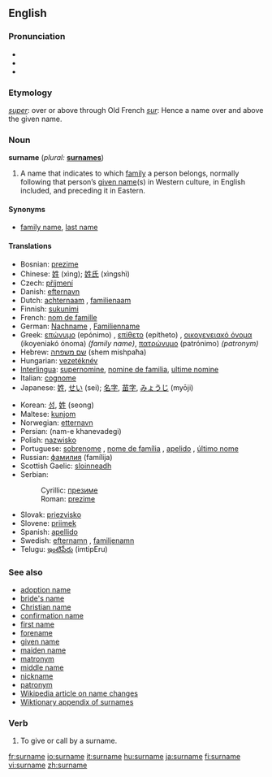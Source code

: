 ==English==

===Pronunciation===
*{{AHD|sûr'nām}}
*{{IPA|/ˈsɜː(r)neɪm/}}
*{{SAMPA|/"s3:(r)neIm/}}

===Etymology===
{{L.}} ''[[super]]'': over or above through Old French ''[[sur]]'': Hence a name over and above the given name.

===Noun===
'''surname''' (''plural:'' '''[[surnames]]''')
{{wikipedia|Surname}}

# A name that indicates to which [[family]] a person belongs, normally following that person’s [[given name]](s) in Western culture, in English included, and preceding it in Eastern.

====Synonyms====
*[[family name]], [[last name]]

====Translations====
{{trans-top|name that indicates family}}
*Bosnian: [[prezime#Bosnian|prezime]] {{n}}
*Chinese: [[姓]] (xìng); [[姓氏]] (xìngshì)
*Czech: [[příjmení]] {{n}}
*Danish: [[efternavn]]
*Dutch: [[achternaam]] {{m}}, [[familienaam]] {{m}}
*Finnish: [[sukunimi]]
*French: [[nom de famille]] {{m}}
*German: [[Nachname]] {{m}}, [[Familienname]] {{m}}
*Greek: [[επώνυμο]] (epónimo) {{n}}, [[επίθετο]] (epítheto) {{n}}, [[οικογενειακό όνομα]] (ikoyeniakó ónoma) {{n}} ''(family name)'', [[πατρώνυμο]] (patrónimo) {{n}} ''(patronym)''
*Hebrew: [[שם משפחה]] (shem mishpaħa)
*Hungarian: [[vezetéknév]]
*[[Interlingua]]: [[supernomine]], [[nomine de familia]], [[ultime nomine]]
*Italian: [[cognome]] {{m}}
*Japanese: [[姓]], [[せい]] (sei); [[名字]], [[苗字]], [[みょうじ]] (myōji)
{{trans-mid}}
*Korean: [[성]], [[姓]] (seong)
*Maltese: [[kunjom]]
*Norwegian: [[etternavn]] {{n}}
*Persian: {{FAchar|[[نام خانوادگی]]}} (nam-e khanevadegi)
*Polish: [[nazwisko]] {{n}}
*Portuguese: [[sobrenome]] {{m}}, [[nome de família]] {{m}}, [[apelido]] {{m}}, [[último nome]] {{m}} {{italbrac|when appearing last}}
*Russian: [[фамилия]] (famílija) {{f}}
*Scottish Gaelic: [[sloinneadh]] {{m}}
*Serbian:
*:Cyrillic: [[презиме]] {{n}}
*:Roman: [[prezime]] {{n}}
*Slovak: [[priezvisko]] {{n}}
*Slovene: [[priimek]] {{m}}
*Spanish: [[apellido]] {{m}}
*Swedish: [[efternamn]] {{n}}, [[familjenamn]] {{n}}
*Telugu: [[ఇంటిపేరు]] (imtipEru)
{{trans-bottom}}

===See also===
*[[adoption name]]
*[[bride's name]]
*[[Christian name]]
*[[confirmation name]]
*[[first name]]
*[[forename]]
*[[given name]]
*[[maiden name]]
*[[matronym]]
*[[middle name]]
*[[nickname]]
*[[patronym]]
*[[w:Name change|Wikipedia article on name changes]]
*[[Appendix:Surnames|Wiktionary appendix of surnames]]

===Verb===
{{en-verb|surnam|ing}}

# To give or call by a surname.

[[fr:surname]]
[[io:surname]]
[[it:surname]]
[[hu:surname]]
[[ja:surname]]
[[fi:surname]]
[[vi:surname]]
[[zh:surname]]
